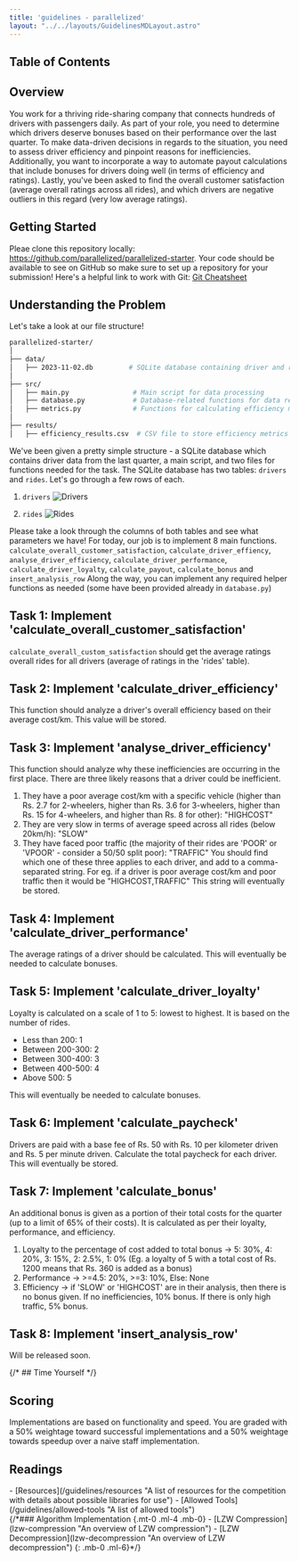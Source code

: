 ```yaml
---
title: 'guidelines - parallelized'
layout: "../../layouts/GuidelinesMDLayout.astro"
---
```


## Table of Contents

## Overview
You work for a thriving ride-sharing company that connects hundreds of drivers with passengers daily. As part of your role, you need to determine which drivers deserve bonuses based on their performance over the last quarter. To make data-driven decisions in regards to the situation, you need to assess driver efficiency and pinpoint reasons for inefficiencies. Additionally, you want to incorporate a way to automate payout calculations that include bonuses for drivers doing well (in terms of efficiency and ratings). Lastly, you've been asked to find the overall customer satisfaction (average overall ratings across all rides), and which drivers are negative outliers in this regard (very low average ratings).

## Getting Started
Pleae clone this repository locally: https://github.com/parallelized/parallelized-starter. Your code should be available to see on GitHub so make sure to set up a repository for your submission!
Here's a helpful link to work with Git: [Git Cheatsheet](https://education.github.com/git-cheat-sheet-education.pdf)

## Understanding the Problem
Let's take a look at our file structure!
```bash
parallelized-starter/
│
├── data/
│   ├── 2023-11-02.db         # SQLite database containing driver and ride data
│
├── src/
│   ├── main.py                # Main script for data processing
│   ├── database.py            # Database-related functions for data retrieval and insertion
│   ├── metrics.py             # Functions for calculating efficiency metrics
│
├── results/
│   ├── efficiency_results.csv  # CSV file to store efficiency metrics results
```
We've been given a pretty simple structure - a SQLite database which contains driver data from the last quarter, a main script, and two files for functions needed for the task.
The SQLite database has two tables: `drivers` and `rides`. Let's go through a few rows of each.
1. `drivers`
![Drivers](/guidelines/assets/drivers.png)

2. `rides`
![Rides](/guidelines/assets/rides.png)

Please take a look through the columns of both tables and see what parameters we have! For today, our job is to implement 
8 main functions. `calculate_overall_customer_satisfaction`, `calculate_driver_effiency`, `analyse_driver_efficiency`, `calculate_driver_performance`, `calculate_driver_loyalty`, `calculate_payout`, `calculate_bonus` and `insert_analysis_row`
Along the way, you can implement any required helper functions as needed (some have been provided already in `database.py`)

## Task 1: Implement 'calculate_overall_customer_satisfaction'
`calculate_overall_custom_satisfaction` should get the average ratings overall rides for all drivers (average of ratings in the 'rides' table).

## Task 2: Implement 'calculate_driver_efficiency'
This function should analyze a driver's overall efficiency based on their average cost/km.
This value will be stored.

## Task 3: Implement 'analyse_driver_efficiency'
This function should analyze why these inefficiencies are occurring in the first place. There are three likely reasons that a driver could be inefficient.
1. They have a poor average cost/km with a specific vehicle (higher than Rs. 2.7 for 2-wheelers, higher than Rs. 3.6 for 3-wheelers, higher than Rs. 15 for 4-wheelers, and higher than Rs. 8 for other): "HIGHCOST"
2. They are very slow in terms of average speed across all rides (below 20km/h): "SLOW"
3. They have faced poor traffic (the majority of their rides are 'POOR' or 'VPOOR' - consider a 50/50 split poor): "TRAFFIC"
You should find which one of these three applies to each driver, and add to a comma-separated string.
For eg. if a driver is poor average cost/km and poor traffic then it would be "HIGHCOST,TRAFFIC"
This string will eventually be stored. 

## Task 4: Implement 'calculate_driver_performance'
The average ratings of a driver should be calculated. This will eventually be needed to calculate bonuses.

## Task 5: Implement 'calculate_driver_loyalty'
Loyalty is calculated on a scale of 1 to 5: lowest to highest. It is based on the number of rides.
- Less than 200: 1
- Between 200-300: 2
- Between 300-400: 3
- Between 400-500: 4
- Above 500: 5

This will eventually be needed to calculate bonuses.

## Task 6: Implement 'calculate_paycheck'
Drivers are paid with a base fee of Rs. 50 with Rs. 10 per kilometer driven and Rs. 5 per minute driven. Calculate the total paycheck for each driver. This will eventually be stored.

## Task 7: Implement 'calculate_bonus'
An additional bonus is given as a portion of their total costs for the quarter (up to a limit of 65% of their costs). It is calculated as per their loyalty, performance, and efficiency.
1. Loyalty to the percentage of cost added to total bonus &rarr; 5: 30%, 4: 20%, 3: 15%, 2: 2.5%, 1: 0% (Eg. a loyalty of 5 with a total cost of Rs. 1200 means that Rs. 360 is added as a bonus)
2. Performance &rarr; >=4.5: 20%, >=3: 10%, Else: None
3. Efficiency &rarr; if 'SLOW' or 'HIGHCOST' are in their analysis, then there is no bonus given. If no inefficiencies, 10% bonus. If there is only high traffic, 5% bonus.

## Task 8: Implement 'insert_analysis_row'
Will be released soon.

{/* ## Time Yourself */}

## Scoring
Implementations are based on functionality and speed. You are graded with a 50% weightage toward successful implementations and a 50% weightage towards speedup over a naive staff implementation.

<h2 id="readings" class="!mb-2">Readings</h2>
<div class="child:!mb-0 child:!mt-1 child:!ml-6">
- [Resources](/guidelines/resources "A list of resources for the competition with details about possible libraries for use")
- [Allowed Tools](/guidelines/allowed-tools "A list of allowed tools")
</div>
{/*### Algorithm Implementation {.mt-0 .ml-4 .mb-0}
- [LZW Compression](lzw-compression "An overview of LZW compression")
- [LZW Decompression](lzw-decompression "An overview of LZW decompression")
{: .mb-0 .ml-6}*/}